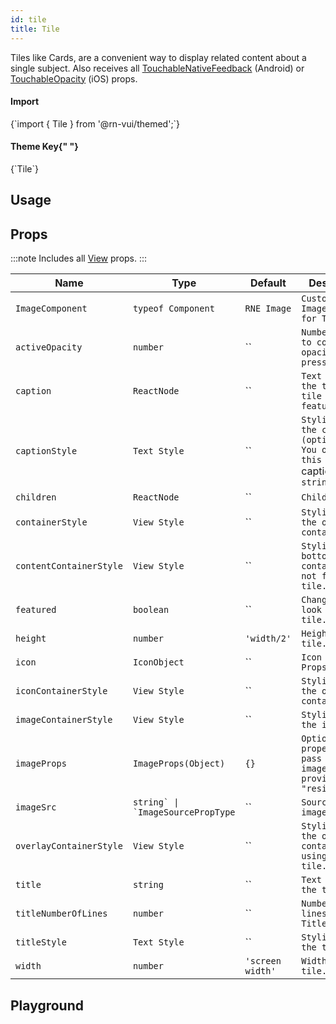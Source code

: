 ```yaml
---
id: tile
title: Tile
---
```



<IconsStyle />

Tiles like Cards, are a convenient way to display related content about a single subject.
Also receives all [TouchableNativeFeedback](http://reactnative.dev/docs/touchablenativefeedback.html#props) (Android) or [TouchableOpacity](http://reactnative.dev/docs/touchableopacity.html#props) (iOS) props.

<div class="row inline-flex-center">
  <div class="col col--3">
    <h4>Import</h4>
  </div>
  <div class="col col--9">
    <CodeBlock>{`import { Tile } from '@rn-vui/themed';`}</CodeBlock>
  </div>
  <div class="col col--3">
    <h4>
      Theme Key{" "}
      <a href="../customizing#using-themeprovider">
        <BiInfoCircle />
      </a>
    </h4>
  </div>
  <div class="col col--9">
    <CodeBlock>{`Tile`}</CodeBlock>
  </div>
</div>

## Usage

<Usage />

## Props

:::note
Includes all [View](https://reactnative.dev/docs/view#props) props.
:::

<div class='table-responsive'>

| Name                    | Type                                  | Default          | Description                                                                       |
| ----------------------- | ------------------------------------- | ---------------- | --------------------------------------------------------------------------------- |
| `ImageComponent`        | `typeof Component`                    | `RNE Image`      | `Custom ImageComponent for Tile.`                                                 |
| `activeOpacity`         | `number`                              | ``               | `Number passed to control opacity on press.`                                      |
| `caption`               | `ReactNode`                           | ``               | `Text inside the tilt when tile is featured.`                                     |
| `captionStyle`          | `Text Style`                          | ``               | `Styling for the caption (optional); You only use this if `caption` is a string.` |
| `children`              | `ReactNode`                           | ``               | `Children`                                                                        |
| `containerStyle`        | `View Style`                          | ``               | `Styling for the outer tile container.`                                           |
| `contentContainerStyle` | `View Style`                          | ``               | `Styling for bottom container when not featured tile.`                            |
| `featured`              | `boolean`                             | ``               | `Changes the look of the tile.`                                                   |
| `height`                | `number`                              | `'width/2'`      | `Height for the tile.`                                                            |
| `icon`                  | `IconObject`                          | ``               | `Icon Component Props.`                                                           |
| `iconContainerStyle`    | `View Style`                          | ``               | `Styling for the outer icon container.`                                           |
| `imageContainerStyle`   | `View Style`                          | ``               | `Styling for the image.`                                                          |
| `imageProps`            | `ImageProps(Object)`                  | `{}`             | `Optional properties to pass to the image if provided e.g "resizeMode".`          |
| `imageSrc`              | `` string` \| `ImageSourcePropType `` | ``               | `Source for the image.`                                                           |
| `overlayContainerStyle` | `View Style`                          | ``               | `Styling for the overlay container when using featured tile.`                     |
| `title`                 | `string`                              | ``               | `Text inside the tile.`                                                           |
| `titleNumberOfLines`    | `number`                              | ``               | `Number of lines for Title.`                                                      |
| `titleStyle`            | `Text Style`                          | ``               | `Styling for the title.`                                                          |
| `width`                 | `number`                              | `'screen width'` | `Width for the tile.`                                                             |

</div>

## Playground

<Play />
